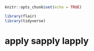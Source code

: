 
```r
knitr::opts_chunk$set(echo = TRUE)

library(flair)
library(tidyverse)
```



# apply sapply lapply
